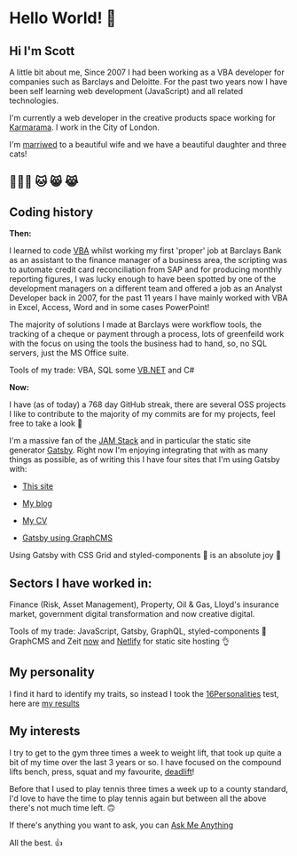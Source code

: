 # Hello World! 👋

## Hi I'm Scott

<!-- updated date: 2019-12-07 -->

A little bit about me, Since 2007 I had been working as a VBA
developer for companies such as Barclays and Deloitte. For the past
two years now I have been self learning web development (JavaScript)
and all related technologies.

I'm currently a web developer in the creative products space working
for [Karmarama]. I work in the City of London.

I'm [marriwed] to a beautiful wife and we have a beautiful daughter
and three cats!

## 👨‍👩‍👧 🐱 😸 😹

## Coding history

**Then:**

I learned to code [VBA] whilst working my first 'proper' job at
Barclays Bank as an assistant to the finance manager of a business
area, the scripting was to automate credit card reconciliation from
SAP and for producing monthly reporting figures, I was lucky enough to
have been spotted by one of the development managers on a different
team and offered a job as an Analyst Developer back in 2007, for the
past 11 years I have mainly worked with VBA in Excel, Access, Word and
in some cases PowerPoint!

The majority of solutions I made at Barclays were workflow tools, the
tracking of a cheque or payment through a process, lots of greenfeild
work with the focus on using the tools the business had to hand, so,
no SQL servers, just the MS Office suite.

Tools of my trade: VBA, SQL some [VB.NET] and C#

**Now:**

I have (as of today) a 768 day GitHub streak, there are several OSS
projects I like to contribute to the majority of my commits are for my
projects, feel free to take a look 👀

I'm a massive fan of the [JAM Stack] and in particular the static site
generator [Gatsby]. Right now I'm enjoying integrating that with as
many things as possible, as of writing this I have four sites that I'm
using Gatsby with:

- [This site]

- [My blog]

- [My CV]

- [Gatsby using GraphCMS]

Using Gatsby with CSS Grid and styled-components 💅 is an absolute joy
💜

## Sectors I have worked in:

Finance (Risk, Asset Management), Property, Oil & Gas, Lloyd's
insurance market, government digital transformation and now creative
digital.

Tools of my trade: JavaScript, Gatsby, GraphQL, styled-components 💅
GraphCMS and Zeit [now] and [Netlify] for static site hosting 👌

## My personality

I find it hard to identify my traits, so instead I took the
[16Personalities] test, here are [my results]

## My interests

I try to get to the gym three times a week to weight lift, that took
up quite a bit of my time over the last 3 years or so. I have focused
on the compound lifts bench, press, squat and my favourite,
[deadlift]!

Before that I used to play tennis three times a week up to a county
standard, I'd love to have the time to play tennis again but between
all the above there's not much time left. 🙃

If there's anything you want to ask, you can [Ask Me Anything]

All the best. 👍

<!-- Links -->

[karmarama]: https://karmarama.com
[marriwed]: # 'I know how to spell "married" yes 🙃'
[vba]: https://en.wikipedia.org/wiki/Visual_Basic_for_Applications
[vb.net]: # '💻 💻 💻 💻 💻 💻 💻 💻 💻 '
[now]: https://zeit.co/now
[gatsby]: https://www.gatsbyjs.org/
[teh]: # 'I know how to spell "the", not a typo 🙃'
[this site]: https://scottspence.me
[my blog]: https://blog.scottspence.me
[my cv]: https://cv.scottspence.me
[gatsby using graphcms]:
  https://github.com/spences10/gatsby-using-graphcms
[deadlift]: https://www.youtube.com/watch?v=b8sadCd7Lhc
[react static]: https://react-static.js.org/
[ask me anything]: https://github.com/spences10/ama
[16personalities]: https://www.16personalities.com/
[my results]: https://www.16personalities.com/profiles/ba01a67248b68
[netlify]: http://netlify.com/
[jam stack]: https://jamstack.org/

